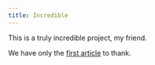 ```yaml
---
title: Incredible
---
```


This is a truly incredible project, my friend.

We have only the [first article](/articles/article-one) to thank.